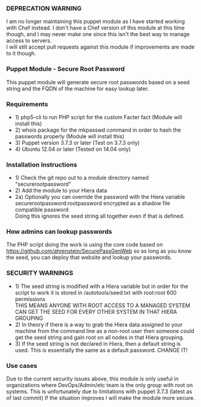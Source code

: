 === DEPRECATION WARNING ===
I am no longer maintaining this puppet module as I have started working with Chef instead. I don't have a Chef version of this module at this time though, and I may never make one since this isn't the best way to manage access to servers.
<br />I will still accept pull requests against this module if improvements are made to it though.
=== Puppet Module - Secure Root Password ===
This puppet module will generate secure root passwords based on a seed string and the FQDN of the machine for easy lookup later.
=== Requirements ===
*1) php5-cli to run PHP script for the custom Facter fact (Module will install this)
*2) whois package for the mkpasswd command in order to hash the passwords properly (Module will install this)
*3) Puppet version 3.7.3 or later (Test on 3.7.3 only)
*4) Ubuntu 12.04 or later (Tested on 14.04 only)
=== Installation Instructions ===
*1) Check the git repo out to a module directory named "securerootpassword"
*2) Add the module to your Hiera data
*2a) Optionally you can override the password with the Hiera variable securerootpassword:rootpassword encrypted as a shadow file compatible password <br />Doing this ignores the seed string all together even if that is defined.
=== How admins can lookup passwords ===
The PHP script doing the work is using the core code based on https://github.com/ahrenstein/SecurePassGenWeb so as long as you know the seed, you can deploy that website and lookup your passwords.
=== SECURITY WARNINGS ===
*1) The seed string is modified with a Hiera variable but in order for the script to work it is stored in /autotools/seed.txt with root:root 600 permissions <br/>THIS MEANS ANYONE WITH ROOT ACCESS TO A MANAGED SYSTEM CAN GET THE SEED FOR EVERY OTHER SYSTEM IN THAT HIERA GROUPING
*2) In theory if there is a way to grab the Hiera data assigned to your machine from the command line as a non-root user then someone could get the seed string and gain root on all nodes in that Hiera grouping.
*3) If the seed string is not declared in Hiera, then a default string is used. This is essentially the same as a default password. CHANGE IT!
=== Use cases ===
Due to the current security issues above, this module is only useful in organizations where DevOps/Admin/etc team is the only group with root on systems. This is unfortunately due to limitations with puppet 3.7.3 (latest as of last commit) If the situation improves I will make the module more secure.
